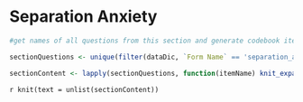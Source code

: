 # Separation Anxiety {#separation_anxiety_section}

```r

#get names of all questions from this section and generate codebook item objects for each

sectionQuestions <- unique(filter(dataDic, `Form Name` == 'separation_anxiety')$`Variable / Field Name`)

sectionContent <- lapply(sectionQuestions, function(itemName) knit_expand(file = 'templates/itemTemplate.Rmd'))

```


`r knit(text = unlist(sectionContent))`